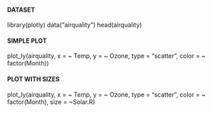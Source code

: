 
#### DATASET

library(plotly)
data("airquality")
head(airquality)


#### SIMPLE PLOT

plot_ly(airquality, x = ~ Temp, y = ~ Ozone, type = "scatter", color = ~ factor(Month))

#### PLOT WITH SIZES

plot_ly(airquality, x = ~ Temp, y = ~ Ozone, type = "scatter", color = ~ factor(Month), size = ~Solar.R)
